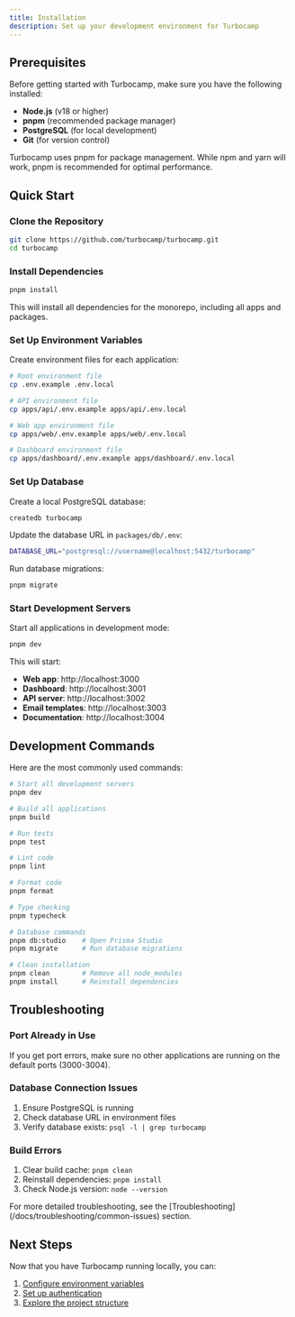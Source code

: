 ```yaml
---
title: Installation
description: Set up your development environment for Turbocamp
---
```



## Prerequisites

Before getting started with Turbocamp, make sure you have the following installed:

- **Node.js** (v18 or higher)
- **pnpm** (recommended package manager)
- **PostgreSQL** (for local development)
- **Git** (for version control)

<Callout type="info">
  Turbocamp uses pnpm for package management. While npm and yarn will work, pnpm is recommended for optimal performance.
</Callout>

## Quick Start

<Steps>

### Clone the Repository

```bash
git clone https://github.com/turbocamp/turbocamp.git
cd turbocamp
```

### Install Dependencies

```bash
pnpm install
```

This will install all dependencies for the monorepo, including all apps and packages.

### Set Up Environment Variables

Create environment files for each application:

```bash
# Root environment file
cp .env.example .env.local

# API environment file
cp apps/api/.env.example apps/api/.env.local

# Web app environment file
cp apps/web/.env.example apps/web/.env.local

# Dashboard environment file
cp apps/dashboard/.env.example apps/dashboard/.env.local
```

### Set Up Database

Create a local PostgreSQL database:

```bash
createdb turbocamp
```

Update the database URL in `packages/db/.env`:

```bash
DATABASE_URL="postgresql://username@localhost:5432/turbocamp"
```

Run database migrations:

```bash
pnpm migrate
```

### Start Development Servers

Start all applications in development mode:

```bash
pnpm dev
```

This will start:
- **Web app**: http://localhost:3000
- **Dashboard**: http://localhost:3001
- **API server**: http://localhost:3002
- **Email templates**: http://localhost:3003
- **Documentation**: http://localhost:3004

</Steps>

## Development Commands

Here are the most commonly used commands:

```bash
# Start all development servers
pnpm dev

# Build all applications
pnpm build

# Run tests
pnpm test

# Lint code
pnpm lint

# Format code
pnpm format

# Type checking
pnpm typecheck

# Database commands
pnpm db:studio    # Open Prisma Studio
pnpm migrate      # Run database migrations

# Clean installation
pnpm clean        # Remove all node_modules
pnpm install      # Reinstall dependencies
```

## Troubleshooting

### Port Already in Use

If you get port errors, make sure no other applications are running on the default ports (3000-3004).

### Database Connection Issues

1. Ensure PostgreSQL is running
2. Check database URL in environment files
3. Verify database exists: `psql -l | grep turbocamp`

### Build Errors

1. Clear build cache: `pnpm clean`
2. Reinstall dependencies: `pnpm install`
3. Check Node.js version: `node --version`

<Callout type="tip">
  For more detailed troubleshooting, see the [Troubleshooting](/docs/troubleshooting/common-issues) section.
</Callout>

## Next Steps

Now that you have Turbocamp running locally, you can:

1. [Configure environment variables](/docs/getting-started/environment-variables)
2. [Set up authentication](/docs/setup/authentication)
3. [Explore the project structure](/docs/getting-started/project-structure)